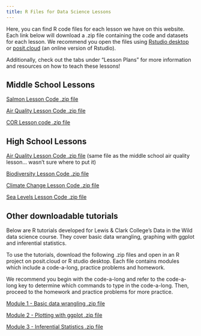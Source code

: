 ```yaml
--- 
title: R Files for Data Science Lessons
---
```


Here, you can find R code files for each lesson we have on this website. Each link below will download a .zip file containing the code and datasets for each lesson. We recommend you open the files using [Rstudio desktop](https://posit.co/download/rstudio-desktop/) or [posit.cloud](https://posit.cloud/content/yours?sort=name_asc) (an online version of Rstudio). 

Additionally, check out the tabs under "Lesson Plans" for more information and resources on how to teach these lessons!

## Middle School Lessons

[Salmon Lesson Code .zip file](https://lewis-and-clark-data-science.github.io/6-12-Data-Science-Resources/files/lesson_code_zips/SalmonLessonCode.zip)

[Air Quality Lesson Code .zip file](https://lewis-and-clark-data-science.github.io/6-12-Data-Science-Resources/files/lesson_code_zips/AQILessonCode.zip)

[COR Lesson code .zip file](https://lewis-and-clark-data-science.github.io/6-12-Data-Science-Resources/files/lesson_code_zips/CORLessonCode.zip)

## High School Lessons

[Air Quality Lesson Code .zip file](https://lewis-and-clark-data-science.github.io/6-12-Data-Science-Resources/files/lesson_code_zips/AQILessonCode.zip) (same file as the middle school air quality lesson... wasn't sure where to put it)

[Biodiversity Lesson Code .zip file](https://lewis-and-clark-data-science.github.io/6-12-Data-Science-Resources/files/lesson_code_zips/BiodiversityLessonCode.zip)

[Climate Change Lesson Code .zip file](https://lewis-and-clark-data-science.github.io/6-12-Data-Science-Resources/files/lesson_code_zips/ClimateChangeLessonCode.zip)

[Sea Levels Lesson Code .zip file](https://lewis-and-clark-data-science.github.io/6-12-Data-Science-Resources/files/lesson_code_zips/SeaLevelsLessonCode.zip)

## Other downloadable tutorials{#sec-DITW}

Below are R tutorials developed for Lewis & Clark College's Data in the Wild data science course. They cover basic data wrangling, graphing with ggplot and inferential statistics. 

To use the tutorials, download the following .zip files and open in an R project on posit.cloud or R studio desktop. Each file contains modules which include a code-a-long, practice problems and homework. 

We recommend you begin with the code-a-long and refer to the code-a-long key to determine which commands to type in the code-a-long. Then, proceed to the homework and practice problems for more practice. 

[Module 1 - Basic data wrangling .zip file](https://lewis-and-clark-data-science.github.io/6-12-Data-Science-Resources/files/lesson_code_zips/DITW_Module1.zip)

[Module 2 - Plotting with ggplot .zip file](https://lewis-and-clark-data-science.github.io/6-12-Data-Science-Resources/files/lesson_code_zips/DITW_Module2.zip)

[Module 3 - Inferential Statistics .zip file](https://lewis-and-clark-data-science.github.io/6-12-Data-Science-Resources/files/lesson_code_zips/DITW_Inferential_stats.zip)


